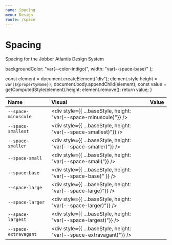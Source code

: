 ```yaml
---
name: Spacing
menu: Design
route: /space
---
```


# Spacing

Spacing for the Jobber Atlantis Design System

  backgroundColor: "var(--color-indigo)",
  width: "var(--space-base)"
};

  const element = document.createElement("div");
  element.style.height = `var(${propertyName})`;
  document.body.appendChild(element);
  const value = getComputedStyle(element).height;
  element.remove();
  return value;
}

| Name                  | Visual                                                              | Value                               |
| :-------------------- | :------------------------------------------------------------------ | :---------------------------------- |
| `--space-minuscule`   | <div style={{ ...baseStyle, height: "var(--space-minuscule)"}} />   | <Height of="--space-minuscule" />   |
| `--space-smallest`    | <div style={{ ...baseStyle, height: "var(--space-smallest)"}} />    | <Height of="--space-smallest" />    |
| `--space-smaller`     | <div style={{ ...baseStyle, height: "var(--space-smaller)"}} />     | <Height of="--space-smaller" />     |
| `--space-small`       | <div style={{ ...baseStyle, height: "var(--space-small)"}} />       | <Height of="--space-small" />       |
| `--space-base`        | <div style={{ ...baseStyle, height: "var(--space-base)" }} />       | <Height of="--space-base" />        |
| `--space-large`       | <div style={{ ...baseStyle, height: "var(--space-large)"}} />       | <Height of="--space-large" />       |
| `--space-larger`      | <div style={{ ...baseStyle, height: "var(--space-larger)"}} />      | <Height of="--space-larger" />      |
| `--space-largest`     | <div style={{ ...baseStyle, height: "var(--space-largest)"}} />     | <Height of="--space-largest" />     |
| `--space-extravagant` | <div style={{ ...baseStyle, height: "var(--space-extravagant)"}} /> | <Height of="--space-extravagant" /> |
